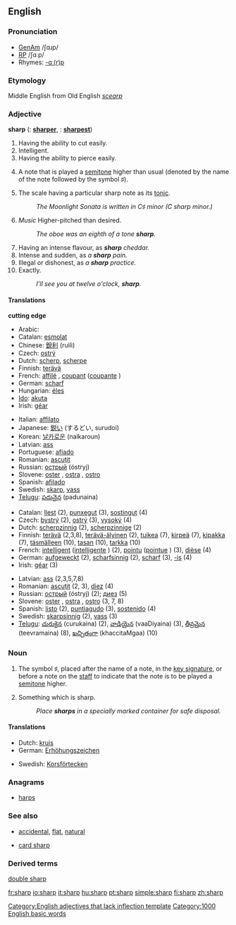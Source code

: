 ==English==

===Pronunciation===
*[[w:General American|GenAm]] /ʃɑɹp/
*[[w:Received Pronunciation|RP]] /ʃɑːp/
*Rhymes: [[Rhymes:English:-ɑː(r)p|-ɑː(r)p]]
===Etymology===
Middle English from Old English ''[[scearp]]''
===Adjective===
'''sharp'''  ({{compar}}: '''[[sharper]]''', {{superl}}: '''[[sharpest]]''')

# Having the ability to cut easily.
# Intelligent.
# Having the ability to pierce easily.
# {{music}} A note that is played a [[semitone]] higher than usual (denoted by the name of the note followed by the symbol &#9839;).
# {{music}} The scale having a particular sharp note as its [[tonic]].
#: ''The Moonlight Sonata is written in C&#9839; minor (C sharp minor.)''
# ''Music'' Higher-pitched than desired.
#:''The oboe was an eighth of a tone '''sharp'''.''
# Having an intense flavour, as '''''sharp''' cheddar.''
# Intense and sudden, as ''a '''sharp''' pain.''
# Illegal or dishonest, as ''a '''sharp''' practice.''
# Exactly.
#:''I'll see you at twelve o'clock, '''sharp'''.''

====Translations====
'''cutting edge'''
{{top}}
*Arabic: {{ARchar|[[حاد]]}} {{IPAchar|(ħa:d)}}
*Catalan: [[esmolat]]
*Chinese: [[銳利]] (ruìlì)
*Czech: [[ostrý]]
*Dutch: [[scherp]], [[scherpe]]
*Finnish: [[terävä]]
*French: [[affilé]] {{m}}, [[coupant]] {{m}} ([[coupante]] {{f}})
*German: [[scharf]]
*Hungarian: [[éles]]
*[[Ido]]: [[akuta]]
*Irish: [[géar]]
{{mid}}
*Italian: [[affilato]]
*Japanese: [[鋭い]] (するどい, surudoi)
*Korean: [[날카로운]] (nalkaroun)
*Latvian: [[ass#Latvian|ass]]
*Portuguese: [[afiado]]
*Romanian: [[ascuţit]]
*Russian: [[острый]] (óstryj)
*Slovene: [[oster]] {{m}}, [[ostra]] {{f}}, [[ostro]] {{n}}
*Spanish: [[afilado]]
*Swedish: [[skarp]], [[vass]]
*[[Telugu]]: [[పదునైన]] (padunaina)
{{bottom}}

{{rfc-trans}}
{{top}}
*Catalan: [[llest]] (2), [[punxegut]] (3), [[sostingut]] (4)
*Czech: [[bystrý]] (2), [[ostrý]] (3), [[vysoký]] (4)
*Dutch: [[scherpzinnig]] (2), [[scherpzinnige]] (2)
*Finnish: [[terävä]] (2,3,8), [[terävä-älyinen]] (2), [[tuikea]] (7), [[kirpeä]] (7), [[kipakka]] (7), [[täsmälleen]] (10), [[tasan]] (10), [[tarkka]] (10)
*French: [[intelligent]] {{m}} ([[intelligente]] {{f}}) (2), [[pointu]] {{m}} ([[pointue]] {{f}}) (3), [[dièse]] {{m}} {{f}} (4)
*German: [[aufgeweckt]] (2), [[scharfsinnig]] (2), [[scharf]] (3), [[-is]] (4)
*Irish: [[géar]] (3)
{{mid}}
*Latvian: [[ass#Latvian|ass]] (2,3,5,7,8)
*Romanian: [[ascuţit]] (2, 3), [[diez]] (4)
*Russian: [[острый]] (óstryj) (2); [[диез]] {{Unicode|(diɛ́z)}} {{m}} (5)
*Slovene: [[oster]] {{m}}, [[ostra]] {{f}}, [[ostro]] {{n}} (3, 7, 8)
*Spanish: [[listo]] (2), [[puntiagudo]] (3), [[sostenido]] (4)
*Swedish: [[skarpsinnig]] (2), [[vass]] (3)
*[[Telugu]]: [[చురుకైన]] (curukaina) (2), [[వాడియైన]] (vaaDiyaina) (3), [[తీవ్రమైన]] (teevramaina) (8), [[ఖచ్చితంగా]] (khaccitaMgaa) (10)
{{bottom}}

===Noun===
{{en-noun-reg}}

# {{music}} The symbol &#9839;, placed after the name of a note, in the [[key signature]], or before a note on the [[staff]] to indicate that the note is to be played a [[semitone]] higher.
# Something which is sharp.
#:''Place '''sharps''' in a specially marked container for safe disposal.''

====Translations====
{{top}}
*Dutch: [[kruis]] {{f}}
*German: [[Erhöhungszeichen]] {{n}}
{{mid}}
*Swedish: [[Korsförtecken]]
{{bottom}}

===Anagrams===
*[[harps]]

===See also===
*{{music}} [[accidental]], [[flat]], [[natural]]
*[[card sharp]]

===Derived terms===
[[double sharp]]

[[Category:English adjectives that lack inflection template]]
[[Category:1000 English basic words]]

[[fr:sharp]]
[[io:sharp]]
[[it:sharp]]
[[hu:sharp]]
[[pt:sharp]]
[[simple:sharp]]
[[fi:sharp]]
[[zh:sharp]]